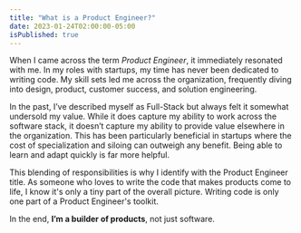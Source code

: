 ```yaml
---
title: "What is a Product Engineer?"
date: 2023-01-24T02:00:00-05:00
isPublished: true
---
```


When I came across the term *Product Engineer*, it immediately resonated with me. In my roles with startups, my time has never been dedicated to writing code. My skill sets led me across the organization, frequently diving into design, product, customer success, and solution engineering.

In the past, I’ve described myself as Full-Stack but always felt it somewhat undersold my value. While it does capture my ability to work across the software stack, it doesn’t capture my ability to provide value elsewhere in the organization. This has been particularly beneficial in startups where the cost of specialization and siloing can outweigh any benefit. Being able to learn and adapt quickly is far more helpful.

This blending of responsibilities is why I identify with the Product Engineer title. As someone who loves to write the code that makes products come to life, I know it's only a tiny part of the overall picture. Writing code is only one part of a Product Engineer's toolkit.

In the end, **I’m a builder of products**, not just software.
